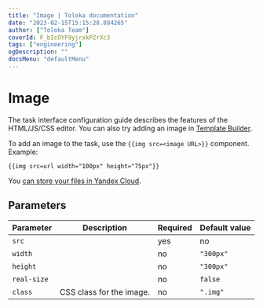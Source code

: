 ```yaml
---
title: "Image | Toloka documentation"
date: "2023-02-15T15:15:28.884265"
author: ["Toloka Team"]
coverId: F_bIcOYF9yjrxkPZrXc3
tags: ["engineering"]
ogDescription: ""
docsMenu: "defaultMenu"
---
```



# Image

<Note mode="note" title="Note">

The task interface configuration guide describes the features of the HTML/JS/CSS editor. You can also try adding an image in [Template Builder](/docs/template-builder/operations/insert-images).

</Note>

To add an image to the task, use the `{{img src=<image URL>}}` component. Example:

```plaintext
{{img src=url width="100px" height="75px"}}
```

You [can store your files in Yandex Cloud](/docs/guide/use-object-storage).

## Parameters

**Parameter**|**Description**|**Required**|**Default value**
----- | ----- | ----- | -----
`src`| <ImgTable1/>| yes | no
`width`| <ImgTable2/>| no | `"300px"`
`height`| <ImgTable3/>| no | `"300px"`
`real-size`| <ImgTable4/>| no | `false`
`class`| CSS class for the image. | no | `".img"`

<ContactGuideSupport/>
